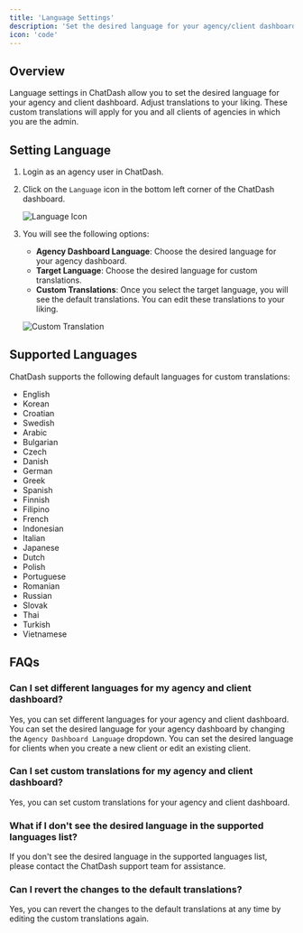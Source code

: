 ```yaml
---
title: 'Language Settings'
description: 'Set the desired language for your agency/client dashboard in ChatDash'
icon: 'code'
---
```


## Overview

Language settings in ChatDash allow you to set the desired language for your agency and client dashboard.
Adjust translations to your liking. 
These custom translations will apply for you and all clients of agencies in which you are the admin.

## Setting Language

1. Login as an agency user in ChatDash.
2. Click on the `Language` icon in the bottom left corner of the ChatDash dashboard.

    ![Language Icon](../images/language-button.png)

3. You will see the following options:
    - **Agency Dashboard Language**: Choose the desired language for your agency dashboard.
    - **Target Language**: Choose the desired language for custom translations.
    - **Custom Translations**: Once you select the target language, you will see the default translations. You can edit these translations to your liking.

    ![Custom Translation](../images/custom-translation.png)

## Supported Languages

ChatDash supports the following default languages for custom translations:

- English
- Korean
- Croatian
- Swedish
- Arabic
- Bulgarian
- Czech
- Danish
- German
- Greek
- Spanish
- Finnish
- Filipino
- French
- Indonesian
- Italian
- Japanese
- Dutch
- Polish
- Portuguese
- Romanian
- Russian
- Slovak
- Thai
- Turkish
- Vietnamese


## FAQs

### Can I set different languages for my agency and client dashboard?

Yes, you can set different languages for your agency and client dashboard. You can set the desired language for your agency dashboard by changing the `Agency Dashboard Language` dropdown.
You can set the desired language for clients when you create a new client or edit an existing client.

### Can I set custom translations for my agency and client dashboard?

Yes, you can set custom translations for your agency and client dashboard.

### What if I don't see the desired language in the supported languages list?

If you don't see the desired language in the supported languages list, please contact the ChatDash support team for assistance.

### Can I revert the changes to the default translations?

Yes, you can revert the changes to the default translations at any time by editing the custom translations again.
